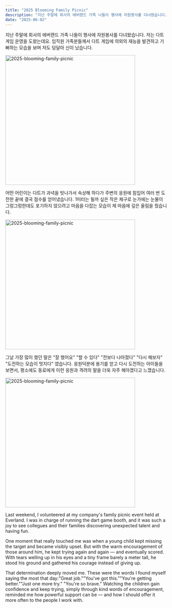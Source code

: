 ```yaml
---
title: "2025 Blooming Family Picnic"
description: "지난 주말에 회사의 에버랜드 가족 나들이 행사에 자원봉사를 다녀왔습니다. 응원덕분에 용기를 얻고 다시 도전하는 아이들을 보면서, 평소에도 동료에게 응원과 격려의 말을 더욱 자주 해야겠다고 느꼈습니다."
date: "2025-06-02"
---
```


지난 주말에 회사의 에버랜드 가족 나들이 행사에 자원봉사를 다녀왔습니다. 저는 다트 게임 운영을 도왔는데요. 임직원 가족분들께서 다트 게임에 의외의 재능을 발견하고 기뻐하는 모습을 보며 저도 덩달아 신이 났습니다. 

<Image src="/2025-blooming-family-picnic-1.jpg" width="404" height="404" alt="2025-blooming-family-picnic" />

어떤 어린이는 다트가 과녁을 빗나가서 속상해 하다가 주변의 응원에 힘입어 여러 번 도전한 끝에 결국 점수를 얻어냈습니다. 1미터는 될까 싶은 작은 체구로 눈가에는 눈물이 그렁그렁한데도 포기하지 않으려고 마음을 다잡는 모습이 제 마음에 깊은 울림을 줬습니다. 

<Image src="/2025-blooming-family-picnic-2.jpg" width="404" height="404" alt="2025-blooming-family-picnic" />

그날 가장 많이 했던 말은 "잘 했어요" "할 수 있다" "전보다 나아졌다" "다시 해보자" "도전하는 모습이 멋지다" 였습니다. 응원덕분에 용기를 얻고 다시 도전하는 아이들을 보면서, 평소에도 동료에게 이런 응원과 격려의 말을 더욱 자주 해야겠다고 느꼈습니다. 

<Image src="/2025-blooming-family-picnic-3.jpg" width="404" height="404" alt="2025-blooming-family-picnic" />

Last weekend, I volunteered at my company's family picnic event held at Everland. I was in charge of running the dart game booth, and it was such a joy to see collegues and their families discovering unexpected talent and having fun. 


One moment that really touched me was when a young child kept missing the target and became visibly upset. But with the warm encouragement of those around him, he kept trying again and again — and eventually scored. With tears welling up in his eyes and a tiny frame barely a meter tall, he stood his ground and gathered his courage instead of giving up. 


That determination deeply moved me. These were the words I found myself saying the most that day:"Great job.""You've got this.""You're getting better.""Just one more try." "You're so brave." Watching the children gain confidence and keep trying, simply through kind words of encouragement, reminded me how powerful support can be — and how I should offer it more often to the people I work with.